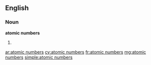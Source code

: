 ==English==

===Noun===
'''atomic numbers'''

# {{plural of|[[atomic number]]}}

[[ar:atomic numbers]]
[[cy:atomic numbers]]
[[fr:atomic numbers]]
[[mg:atomic numbers]]
[[simple:atomic numbers]]